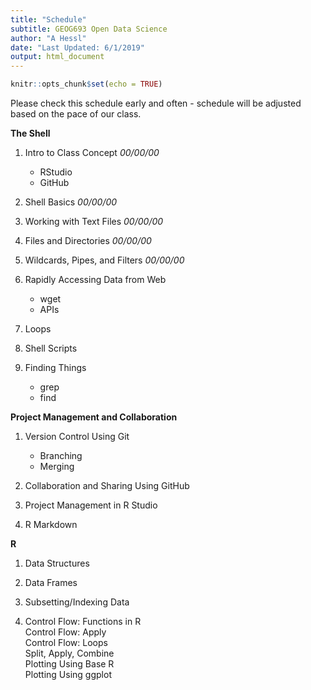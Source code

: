 ```yaml
---
title: "Schedule"
subtitle: GEOG693 Open Data Science
author: "A Hessl"
date: "Last Updated: 6/1/2019"
output: html_document
---
```



```r
knitr::opts_chunk$set(echo = TRUE)
```
Please check this schedule early and often - schedule will be adjusted based on the pace of our class.  

__The Shell__

1) Intro to Class Concept _00/00/00_  
    + RStudio  
    + GitHub  
2) Shell Basics _00/00/00_  

3) Working with Text Files _00/00/00_  

4) Files and Directories _00/00/00_ 

5) Wildcards, Pipes, and Filters _00/00/00_  

6) Rapidly Accessing Data from Web
    + wget
    + APIs
    
7) Loops

8) Shell Scripts

10) Finding Things 
    + grep
    + find  
    
__Project Management and Collaboration__

1) Version Control Using Git
    + Branching
    + Merging

2) Collaboration and Sharing Using GitHub

3) Project Management in R Studio

4) R Markdown

__R__  

1) Data Structures  

2) Data Frames  

3) Subsetting/Indexing Data  

4) Control Flow: Functions in R  
Control Flow: Apply  
Control Flow: Loops  
Split, Apply, Combine   
Plotting Using Base R  
Plotting Using ggplot  

